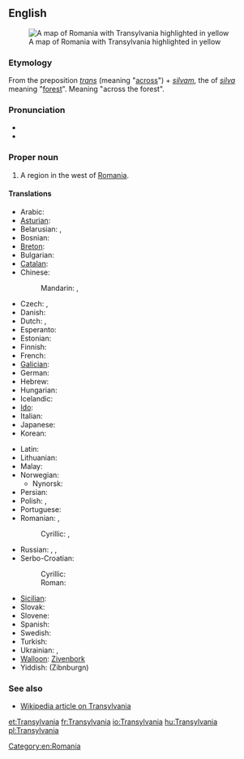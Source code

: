 ==English==
[[Image:Transylvania.png|thumb|right|A map of Romania with Transylvania highlighted in yellow]]

===Etymology===
From the {{etyl|la}} preposition ''[[trans#Latin|trans]]'' (meaning "[[across]]") + ''[[silvam]]'', the {{accusative}} {{singular}} of ''[[silva]]'' meaning "[[forest]]". Meaning "across the forest".

===Pronunciation===
* {{IPA|/tɹænslˈveɪniə/}}
* {{rhymes|eɪniə}}

===Proper noun===
{{en-proper noun}}

# A region in the west of [[Romania]].

====Translations====
{{trans-top|Transylvania}}
* Arabic: {{t|ar|ترانسيلفانيا|f|tr=transilfaaniya|sc=Arab}}
* [[Asturian]]: {{t-|ast|Transilvania|f|xs=Asturian}}
* Belarusian: {{t|be|Трансільванія|f|tr=Transil’vánija|sc=Cyrl}}, {{t|be|Сяміградзе|n|tr=Sjamihrádze|sc=Cyrl}}
* Bosnian: {{t-|bs|Transilvanija|f}}
* [[Breton]]: {{t|br|Treuzsilvania|xs=Breton}}
* Bulgarian: {{t|bg|Трансилвания|f|tr=Transilvanija}}
* [[Catalan]]: {{t-|ca|Transsilvània|f}}
* Chinese:
*: Mandarin: {{t|zh|特蘭西瓦尼亞|sc=Hani}}, {{t|zh|特兰西瓦尼亚|tr=Tèlánxīwǎníyà|sc=Hani}}
* Czech: {{t|cs|Sedmihradsko|n}}, {{t|cs|Transylvánie|f}}
* Danish: {{t|da|Transsylvanien|c}}
* Dutch: {{t|nl|Transsylvanië|n}}, {{t|nl|Zevenburgen|n}}
* Esperanto: {{t|eo|Transilvanio|xs=Esperanto}}
* Estonian: {{t-|et|Transilvaania}}
* Finnish: {{t-|fi|Transilvania}}
* French: {{t+|fr|Transylvanie|f}}
* [[Galician]]: {{t-|gl|Transilvania|f|xs=Galician}}
* German: {{t-|de|Siebenbürgen|n}}
* Hebrew: {{t|he|טרנסילבניה|f}}
* Hungarian: {{t+|hu|Erdély}}
* Icelandic: {{t|is|Transylvanía|f}}
* [[Ido]]: {{t+|io|Transilvania|xs=Ido}}
* Italian: {{t-|it|Transilvania|f}}
* Japanese: {{t|ja|トランシルヴァニア|tr=Toranshiruvania}}
* Korean: {{t|ko|트란실바니아|tr=Teuransilbania|sc=Hang}}
{{trans-mid}}
* Latin: {{t|la|Transsilvania|f}}
* Lithuanian: {{t-|lt|Transilvanija|xs=Lithuanian}} {{g|lt}}
* Malay: {{t-|ms|Transylvania|xs=Malay}}
* Norwegian: {{t-|no|Transilvania|n}}
** Nynorsk: {{t-|nn|Transilvania|n|xs=Norwegian Nynorsk}}
* Persian: {{t|fa|ترانسیلوانیا|tr=Terânsilvâniyâ|sc=fa-Arab}}
* Polish: {{t|pl|Siedmiogród|m}}, {{t|pl|Transylwania|f}}
* Portuguese: {{t|pt|Transilvânia|f}}
* Romanian: {{t-|ro|Transilvania|f}}, {{t|ro|Ardeal}}
*: Cyrillic: {{t|ro|Трансилваниа|f|sc=Cyrl}}, {{t|ro|Ардял|sc=Cyrl}}
* Russian: {{t|ru|Трансильвания|f|tr=Transil’vánija}}, {{t|ru|Семиградье|n|tr=Semigrád'je|sc=Cyrl}}, {{t|ru|Ардял|m|tr=Ardjal|sc=Cyrl}}
* Serbo-Croatian:
*: Cyrillic: {{t|sh|Трансилванија|f}}
*: Roman: {{t|sh|Transilvanija|f}}
* [[Sicilian]]: {{t-|scn|Transilvania|f|xs=Sicilian}}
* Slovak: {{t|sk|Sedmohradsko|n}}
* Slovene: {{t-|sl|Transilvanija|f}}
* Spanish: {{t-|es|Transilvania|f}}
* Swedish: {{t|sv|Transsylvanien|c}}
* Turkish: {{t|tr|Erdel Beyliği}}
* Ukrainian: {{t|uk|Трансильванія|f|tr=Transyl’vánija|sc=Cyrl}}, {{t|uk|Семигород|m|tr=Semyhorod|sc=Cyrl}}
* [[Walloon]]: [[Zivenbork]]
* Yiddish: {{t|yi|זיבנבורגן|xs=Yiddish}} (Zibnburgn) {{n}}
{{trans-bottom}}

===See also===
* [[w:Transylvania|Wikipedia article on Transylvania]]

[[Category:en:Romania]]

[[et:Transylvania]]
[[fr:Transylvania]]
[[io:Transylvania]]
[[hu:Transylvania]]
[[pl:Transylvania]]